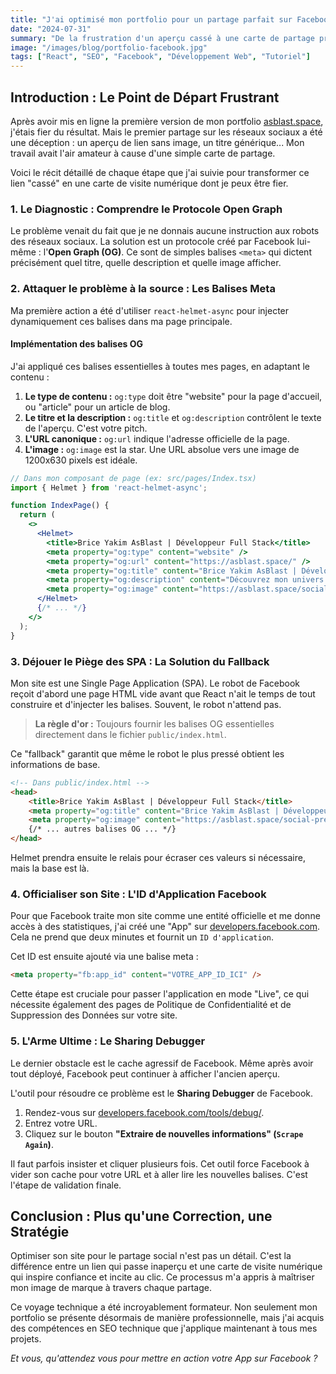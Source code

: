 ```yaml
---
title: "J'ai optimisé mon portfolio pour un partage parfait sur Facebook, comment ?"
date: "2024-07-31"
summary: "De la frustration d'un aperçu cassé à une carte de partage professionnelle. Suivez mon guide complet pour lier votre site React (SPA) à Facebook avec les balises Open Graph et le Debugger."
image: "/images/blog/portfolio-facebook.jpg"
tags: ["React", "SEO", "Facebook", "Développement Web", "Tutoriel"]
---
```


## Introduction : Le Point de Départ Frustrant

Après avoir mis en ligne la première version de mon portfolio [asblast.space](https://asblast.space), j'étais fier du résultat. Mais le premier partage sur les réseaux sociaux a été une déception : un aperçu de lien sans image, un titre générique... Mon travail avait l'air amateur à cause d'une simple carte de partage.

Voici le récit détaillé de chaque étape que j'ai suivie pour transformer ce lien "cassé" en une carte de visite numérique dont je peux être fier.

### 1. Le Diagnostic : Comprendre le Protocole Open Graph

Le problème venait du fait que je ne donnais aucune instruction aux robots des réseaux sociaux. La solution est un protocole créé par Facebook lui-même : l'**Open Graph (OG)**. Ce sont de simples balises `<meta>` qui dictent précisément quel titre, quelle description et quelle image afficher.

### 2. Attaquer le problème à la source : Les Balises Meta

Ma première action a été d'utiliser `react-helmet-async` pour injecter dynamiquement ces balises dans ma page principale.

#### **Implémentation des balises OG**

J'ai appliqué ces balises essentielles à toutes mes pages, en adaptant le contenu :

1.  **Le type de contenu :** `og:type` doit être "website" pour la page d'accueil, ou "article" pour un article de blog.
2.  **Le titre et la description :** `og:title` et `og:description` contrôlent le texte de l'aperçu. C'est votre pitch.
3.  **L'URL canonique :** `og:url` indique l'adresse officielle de la page.
4.  **L'image :** `og:image` est la star. Une URL absolue vers une image de 1200x630 pixels est idéale.

```jsx
// Dans mon composant de page (ex: src/pages/Index.tsx)
import { Helmet } from 'react-helmet-async';

function IndexPage() {
  return (
    <>
      <Helmet>
        <title>Brice Yakim AsBlast | Développeur Full Stack</title>
        <meta property="og:type" content="website" />
        <meta property="og:url" content="https://asblast.space/" />
        <meta property="og:title" content="Brice Yakim AsBlast | Développeur & Créateur" />
        <meta property="og:description" content="Découvrez mon univers : projets, IA, et ressources pour les créateurs." />
        <meta property="og:image" content="https://asblast.space/social-preview.jpg" />
      </Helmet>
      {/* ... */}
    </>
  );
}
```

### 3. Déjouer le Piège des SPA : La Solution du Fallback

Mon site est une Single Page Application (SPA). Le robot de Facebook reçoit d'abord une page HTML vide avant que React n'ait le temps de tout construire et d'injecter les balises. Souvent, le robot n'attend pas.

> **La règle d'or :** Toujours fournir les balises OG essentielles directement dans le fichier `public/index.html`.

Ce "fallback" garantit que même le robot le plus pressé obtient les informations de base.

```html
<!-- Dans public/index.html -->
<head>
    <title>Brice Yakim AsBlast | Développeur Full Stack</title>
    <meta property="og:title" content="Brice Yakim AsBlast | Développeur & Créateur" />
    <meta property="og:image" content="https://asblast.space/social-preview.jpg" />
    {/* ... autres balises OG ... */}
</head>
```
Helmet prendra ensuite le relais pour écraser ces valeurs si nécessaire, mais la base est là.

### 4. Officialiser son Site : L'ID d'Application Facebook

Pour que Facebook traite mon site comme une entité officielle et me donne accès à des statistiques, j'ai créé une "App" sur [developers.facebook.com](https://developers.facebook.com). Cela ne prend que deux minutes et fournit un `ID d'application`.

Cet ID est ensuite ajouté via une balise meta :

```html
<meta property="fb:app_id" content="VOTRE_APP_ID_ICI" />
```

Cette étape est cruciale pour passer l'application en mode "Live", ce qui nécessite également des pages de Politique de Confidentialité et de Suppression des Données sur votre site.

### 5. L'Arme Ultime : Le Sharing Debugger

Le dernier obstacle est le cache agressif de Facebook. Même après avoir tout déployé, Facebook peut continuer à afficher l'ancien aperçu.

L'outil pour résoudre ce problème est le **Sharing Debugger** de Facebook.

1.  Rendez-vous sur [developers.facebook.com/tools/debug/](https://developers.facebook.com/tools/debug/).
2.  Entrez votre URL.
3.  Cliquez sur le bouton **"Extraire de nouvelles informations" (`Scrape Again`)**.

Il faut parfois insister et cliquer plusieurs fois. Cet outil force Facebook à vider son cache pour votre URL et à aller lire les nouvelles balises. C'est l'étape de validation finale.

## Conclusion : Plus qu'une Correction, une Stratégie

Optimiser son site pour le partage social n'est pas un détail. C'est la différence entre un lien qui passe inaperçu et une carte de visite numérique qui inspire confiance et incite au clic. Ce processus m'a appris à maîtriser mon image de marque à travers chaque partage.

Ce voyage technique a été incroyablement formateur. Non seulement mon portfolio se présente désormais de manière professionnelle, mais j'ai acquis des compétences en SEO technique que j'applique maintenant à tous mes projets.

*Et vous, qu'attendez vous pour mettre en action votre App sur Facebook ?*